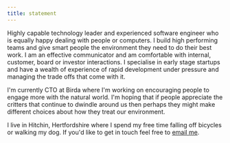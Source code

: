 ```yaml
---
title: statement
---
```


Highly capable technology leader and experienced software engineer who is equally happy dealing with people or computers. I build high performing teams and give smart people the environment they need to do their best work. I am an effective communicator and am comfortable with internal, customer, board or investor interactions. I specialise in early stage startups and have a wealth of experience of rapid development under pressure and managing the trade offs that come with it.

I'm currently CTO at Birda where I'm working on encouraging people to engage more with the natural world. I'm hoping that if people appreciate the critters that continue to dwindle around us then perhaps they might make different choices about how they treat our environment.

I live in Hitchin, Hertfordshire where I spend my free time falling off bicycles or walking my dog. If you'd like to get in touch feel free to [email me](mailto:dom@dombarker.co.uk).
